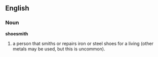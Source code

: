 == English ==
=== Noun ===
'''shoesmith'''
# a person that smiths or repairs iron or steel shoes for a living (other metals may be used, but this is uncommon).